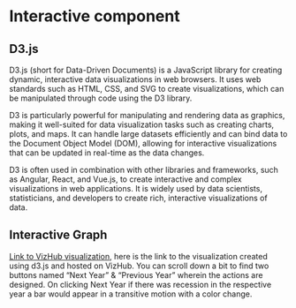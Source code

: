 # Interactive component

## D3.js

D3.js (short for Data-Driven Documents) is a JavaScript library for creating dynamic, interactive data visualizations in web browsers. It uses web standards such as HTML, CSS, and SVG to create visualizations, which can be manipulated through code using the D3 library.

D3 is particularly powerful for manipulating and rendering data as graphics, making it well-suited for data visualization tasks such as creating charts, plots, and maps. It can handle large datasets efficiently and can bind data to the Document Object Model (DOM), allowing for interactive visualizations that can be updated in real-time as the data changes.

D3 is often used in combination with other libraries and frameworks, such as Angular, React, and Vue.js, to create interactive and complex visualizations in web applications. It is widely used by data scientists, statisticians, and developers to create rich, interactive visualizations of data.

## Interactive Graph

[Link to VizHub visualization](https://vizhub.com/shubhambhalala/63d57ecbf5ab4ae2aa7b8b03f4e3869a), here is the link to the visualization created using d3.js and hosted on VizHub. You can scroll down a bit to find two buttons named "Next Year" & "Previous Year" wherein the actions are designed. On clicking Next Year if there was recession in the respective year a bar would appear in a transitive motion with a color change. 